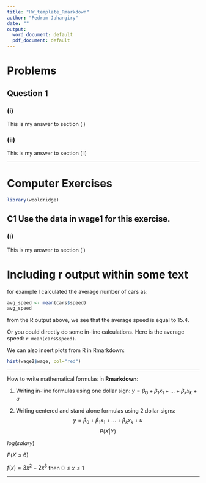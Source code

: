```yaml
---
title: "HW_template_Rmarkdown"
author: "Pedram Jahangiry"
date: ""
output:
  word_document: default
  pdf_document: default
---
```


\tableofcontents


\newpage

# Problems

## Question 1

### (i) 

This is my answer to section (i)

### (ii)

This is my answer to section (ii)

---------



# Computer Exercises

```r
library(wooldridge)
```

## C1 Use the data in wage1 for this exercise.

### (i) 

This is my answer to section (i)
 







# Including r output within some text 

for example I calculated the average number of cars as: 
```r
avg_speed <- mean(cars$speed)
avg_speed
```

from the R output above, we see that the average speed is equal to 15.4. 

Or you could directly do some in-line calculations. 
Here is the average speed: `r mean(cars$speed)`. 

We can also insert plots from R in Rmarkdown: 


```r
hist(wage2$wage, col="red")
```



-------------


How to write mathematical formulas in **Rmarkdown**: 

1. Writing in-line formulas using one dollar sign: $y=\beta_0 + \beta_1 x_1 + ... + \beta_k x_k + u$


2. Writing centered and stand alone formulas using 2 dollar signs: 
$$y=\beta_0 + \beta_1 x_1 + ... + \beta_k x_k + u$$
$$P(X|Y)$$

$log(salary)$

$P(X \le 6)$

$f(x)=3x^2 -2x^3$  then $0 \le x \le 1$

---------------




